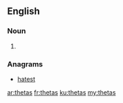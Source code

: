 ==English==

===Noun===
{{head|en|plural}}

# {{plural of|theta|lang=en}}

===Anagrams===
* [[hatest#English|hatest]]

[[ar:thetas]]
[[fr:thetas]]
[[ku:thetas]]
[[my:thetas]]